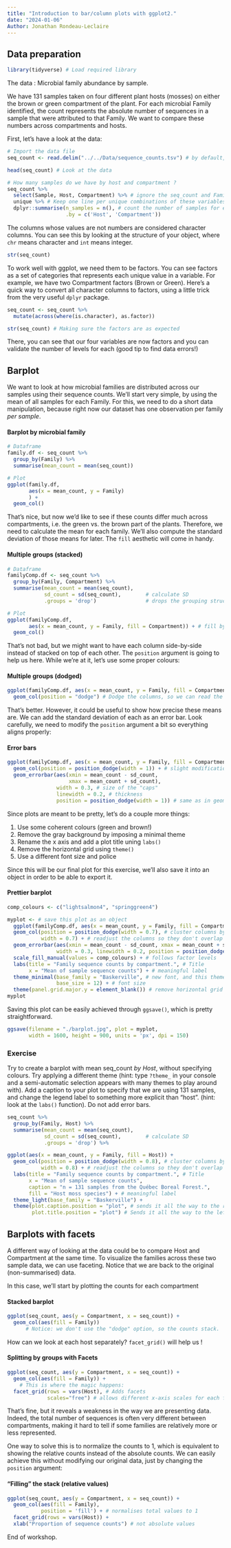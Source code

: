```yaml
---
title: "Introduction to bar/column plots with ggplot2."
date: "2024-01-06"
Author: Jonathan Rondeau-Leclaire
---
```


## Data preparation

```r
library(tidyverse) # Load required library
```


The data : Microbial family abundance by sample.

We have 131 samples taken on four different plant hosts (mosses) on either the brown or green compartment of the plant. For each microbial Family identified, the count represents the absolute number of sequences in a sample that were attributed to that Family. We want to compare these numbers across compartments and hosts.

First, let's have a look at the data: 

```r
# Import the data file
seq_count <- read.delim("../../Data/sequence_counts.tsv") # by default, read.delim assumes the file has a header, and that it is separated by tabulations ("\t")

head(seq_count) # Look at the data

# How many samples do we have by host and compartment ?
seq_count %>% 
  select(Sample, Host, Compartment) %>% # ignore the seq_count and Family columns
  unique %>% # Keep one line per unique combinations of these variables
  dplyr::summarise(n_samples = n(), # count the number of samples for each
                   .by = c('Host', 'Compartment'))
```
The columns whose values are not numbers are considered character columns. You can see this by looking at the structure of your object, where `chr` means character and `int` means integer.

```r
str(seq_count)
```
To work well with ggplot, we need them to be factors. You can see factors as a set of categories that represents each unique value in a variable. For example, we have two Compartment factors (Brown or Green). Here's a quick way to convert all character columns to factors, using a little trick from the very useful `dplyr` package.

```r
seq_count <- seq_count %>% 
  mutate(across(where(is.character), as.factor))

str(seq_count) # Making sure the factors are as expected
```

There, you can see that our four variables are now factors and you can validate the number of levels for each (good tip to find data errors!)

## Barplot

We want to look at how microbial families are distributed across our samples using their sequence counts. We'll start very simple, by using the mean of all samples for each Family. For this, we need to do a short data manipulation, because right now our dataset has one observation per family _per sample_. 

#### Barplot by microbial family

```r
# Dataframe
family.df <- seq_count %>% 
  group_by(Family) %>% 
  summarise(mean_count = mean(seq_count))

# Plot 
ggplot(family.df, 
       aes(x = mean_count, y = Family)
       ) + 
  geom_col() 
```

That's nice, but now we'd like to see if these counts differ much across compartments, i.e. the green vs. the brown part of the plants. Therefore, we need to calculate the mean for each family. We'll also compute the standard deviation of those means for later. The `fill` aesthetic will come in handy.

#### Multiple groups (stacked)

```r
# Dataframe
familyComp.df <- seq_count %>% 
  group_by(Family, Compartment) %>% 
  summarise(mean_count = mean(seq_count),     
            sd_count = sd(seq_count),        # calculate SD
            .groups = 'drop')                # drops the grouping structure

# Plot
ggplot(familyComp.df, 
       aes(x = mean_count, y = Family, fill = Compartment)) + # fill by compartment 
  geom_col() 
```

That's not bad, but we might want to have each column side-by-side instead of stacked on top of each other. The `position` argument is going to help us here. While we're at it, let's use some proper colours:

#### Multiple groups (dodged)

```r
ggplot(familyComp.df, aes(x = mean_count, y = Family, fill = Compartment)) + 
  geom_col(position = "dodge") # Dodge the columns, so we can read the counts
```

That's better. However, it could be useful to show how precise these means are. We can add the standard deviation of each as an error bar. Look carefully, we need to modify the `position` argument a bit so everything aligns properly:

#### Error bars

```r
ggplot(familyComp.df, aes(x = mean_count, y = Family, fill = Compartment)) + 
  geom_col(position = position_dodge(width = 1)) + # slight modification
  geom_errorbar(aes(xmin = mean_count - sd_count, 
                    xmax = mean_count + sd_count),
                width = 0.3, # size of the "caps"
                linewidth = 0.2, # thickness
                position = position_dodge(width = 1)) # same as in geom_col
```

Since plots are meant to be pretty, let's do a couple more things: 

1. Use some coherent colours (green and brown!)
2. Remove the gray background by imposing a minimal theme
3. Rename the x axis and add a plot title uning `labs()`
4. Remove the horizontal grid using `theme()`
5. Use a different font size and police 

Since this will be our final plot for this exercise, we'll also save it into an object in order to be able to export it. 

#### Prettier barplot

```r
comp_colours <- c("lightsalmon4", "springgreen4")

myplot <- # save this plot as an object
  ggplot(familyComp.df, aes(x = mean_count, y = Family, fill = Compartment)) + 
  geom_col(position = position_dodge(width = 0.7), # cluster columns by family
           width = 0.7) + # readjust the columns so they don't overlap
  geom_errorbar(aes(xmin = mean_count - sd_count, xmax = mean_count + sd_count),
                width = 0.3, linewidth = 0.2, position = position_dodge(width = 0.7)) +
  scale_fill_manual(values = comp_colours) + # follows factor levels
  labs(title = "Family sequence counts by compartment.", # Title
       x = "Mean of sample sequence counts") + # meaningful label
  theme_minimal(base_family = "Baskerville", # new font, and this theme removes gray background
                base_size = 12) + # font size
  theme(panel.grid.major.y = element_blank()) # remove horizontal grid
myplot
```

Saving this plot can be easily achieved through `ggsave()`, which is pretty straightforward.
```r
ggsave(filename = "./barplot.jpg", plot = myplot, 
       width = 1600, height = 900, units = 'px', dpi = 150)
```

### Exercise

Try to create a barplot with mean seq_count _by Host_, without specifying colours. Try applying a different theme (hint: type `?theme_` in your console and a semi-automatic selection appears with many themes to play around with). Add a caption to your plot to specify that we are using 131 samples, and change the legend label to something more explicit than "host". (hint: look at the `labs()` function). Do not add error bars.

```r
seq_count %>% 
  group_by(Family, Host) %>% 
  summarise(mean_count = mean(seq_count),     
            sd_count = sd(seq_count),        # calculate SD
            .groups = 'drop') %>% 

ggplot(aes(x = mean_count, y = Family, fill = Host)) + 
  geom_col(position = position_dodge(width = 0.8), # cluster columns by family
           width = 0.8) + # readjust the columns so they don't overlap
  labs(title = "Family sequence counts by compartment.", # Title
       x = "Mean of sample sequence counts",
       caption = "n = 131 samples from the Québec Boreal Forest.",
       fill = "Host moss species") + # meaningful label
  theme_light(base_family = "Baskerville") +
  theme(plot.caption.position = "plot", # sends it all the way to the right.
        plot.title.position = "plot") # Sends it all the way to the left
```

## Barplots with facets

A different way of looking at the data could be to compare Host and Compartment at the same time. To visualize the families across these two sample data, we can use faceting. Notice that we are back to the original (non-summarised) data.

In this case, we'll start by plotting the counts for each compartment

#### Stacked barplot

```r
ggplot(seq_count, aes(y = Compartment, x = seq_count)) + 
  geom_col(aes(fill = Family))
      # Notice: we don't use the "dodge" option, so the counts stack.
```

How can we look at each host separately? `facet_grid()` will help us !

#### Splitting by groups with Facets

```r
ggplot(seq_count, aes(y = Compartment, x = seq_count)) + 
  geom_col(aes(fill = Family)) +
    # This is where the magic happens:
  facet_grid(rows = vars(Host), # Adds facets
             scales="free") # allows different x-axis scales for each facet
```

That's fine, but it reveals a weakness in the way we are presenting data. Indeed, the total number of sequences is often very different between compartments, making it hard to tell if some families are relatively more or less represented. 

One way to solve this is to normalize the counts to 1, which is equivalent to showing the relative counts instead of the absolute counts. We can easily achieve this without modifying our original data, just by changing the `position` argument:

#### "Filling" the stack (relative values)

```r
ggplot(seq_count, aes(y = Compartment, x = seq_count)) + 
  geom_col(aes(fill = Family), 
           position = 'fill') + # normalises total values to 1
  facet_grid(rows = vars(Host)) +
  xlab("Proportion of sequence counts") # not absolute values
```

End of workshop.